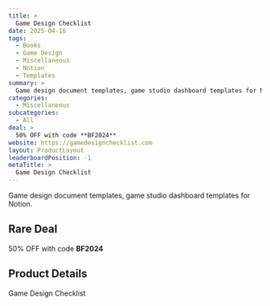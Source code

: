```yaml
---
title: >
  Game Design Checklist
date: 2025-04-16
tags:
  - Books
  - Game Design
  - Miscellaneous
  - Notion
  - Templates
summary: >
  Game design document templates, game studio dashboard templates for Notion.
categories:
  - Miscellaneous
subcategories:
  - All
deal: >
  50% OFF with code **BF2024**
website: https://gamedesignchecklist.com
layout: ProductLayout
leaderboardPosition: -1
metaTitle: >
  Game Design Checklist
---
```

Game design document templates, game studio dashboard templates for Notion.

## Rare Deal

50% OFF with code **BF2024**

## Product Details

Game Design Checklist


